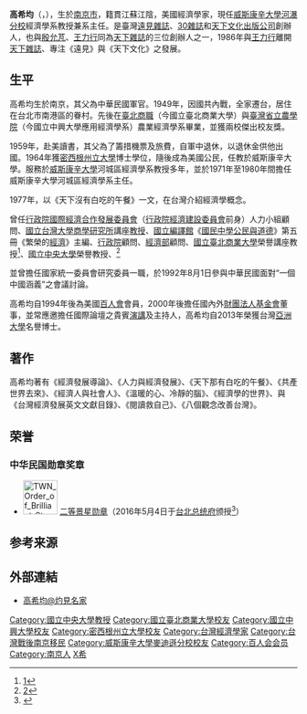 {{trivia|time=2014-08-11T06:34:50+00:00}}

{{Infobox_officeholder
| name = 高希均<br>Charles Kao
| image name =
| width = 
| now = 美國經濟學家、威斯康辛大學教授
| period = 
| sex = 男 
| nationality = {{ROC}} {{USA}}
| Native place = 
| date of birth = {{birth date and age|1936|4|16}}
| date of death =  
| spouse = 
| relatives 
| children  =
| place of birth = {{ROC|南京市}}
| educate = 
*台北商職
*台灣省立農學院(今國立中興大學應用經濟學系)農業經濟學系畢業
*密西根州立大學博士
*台灣亞洲大學名譽博士
| past = 
*遠見雜誌、30雜誌創辦人
*天下文化出版公司董事長暨創辦人
*天下雜誌共同創辦人
*行政院顧問
*行政院國際經濟合作發展委員會人力小組顧問
*經濟部顧問
*財團法人基金會董事
*威斯康星大學河瀑分校經濟學系教授
*威斯康星大學河瀑分校經濟學系系主任
*威斯康星大學河瀑分校優良教師（1974年）
*國立臺灣大學商學研究所講座教授
*國立中央大學榮譽教授
*國立臺北商業大學榮譽講座教授
*國立編譯館《國民中學公民與道德》第五冊《繁榮的經濟》主編
*美國百人會會員
*臺北商職傑出校友獎
*臺灣省立農學院傑出校友獎
| work = 
*《經濟發展導論》
*《人力與經濟發展》
*《天下那有白吃的午餐》
*《共產世界去來》
*《經濟人與社會人》
*《溫暖的心、冷靜的腦》
*《經濟學的世界》
*《台灣經濟發展英文文獻目錄》
*《閱讀救自己》
}}

'''高希均'''（{{lang-en|'''Charles Kao'''}}，{{bd|1936年|4月16日|catIdx=G高}}），生於[[南京市|南京市]]，籍貫江蘇江陰，美國經濟學家，現任[[威斯康辛大學|威斯康辛大學]][[威斯康星大學河瀑分校|河瀑分校]]經濟學系教授兼系主任。是臺灣[[遠見雜誌|遠見雜誌]]、[[30雜誌|30雜誌]]和[[天下文化|天下文化出版公司]]創辦人，也與[[殷允芃|殷允芃]]、[[王力行|王力行]]同為[[天下雜誌|天下雜誌]]的三位創辦人之一，1986年與[[王力行|王力行]]離開[[天下雜誌|天下雜誌]]、專注《遠見》與《天下文化》之發展。

==生平==
高希均生於南京，其父為中華民國軍官。1949年，因國共內戰，全家遷台，居住在台北市南港區的眷村。先後在[[國立臺北商業技術學院|臺北商職]]（今國立臺北商業大學）與[[國立中興大學|臺灣省立農學院]]（今國立中興大學應用經濟學系）農業經濟學系畢業，並獲兩校傑出校友獎。

1959年，赴美讀書，其父為了籌措機票及旅費，自軍中退休，以退休金供他出國。1964年獲[[密西根州立大學|密西根州立大學]]博士學位，隨後成為美國公民，任教於威斯康辛大學。服務於[[威斯康辛大學|威斯康辛大學]]河城區經濟學系教授多年，並於1971年至1980年間擔任威斯康辛大學河城區經濟學系主任。

1977年，以《天下沒有白吃的午餐》一文，在台灣介紹經濟學概念。

曾任[[行政院國際經濟合作發展委員會|行政院國際經濟合作發展委員會]]（[[行政院經濟建設委員會|行政院經濟建設委員會]]前身）人力小組顧問、[[國立台灣大學|國立台灣大學]][[商學|商學]][[研究所|研究所]]講座[[教授|教授]]、[[國立編譯館|國立編譯館]]《[[國民中學|國民中學]][[公民與道德|公民與道德]]》第五冊《繁榮的[[經濟|經濟]]》主編、[[中華民國行政院|行政院]]顧問、[[中華民國經濟部|經濟部]]顧問、[[國立臺北商業大學|國立臺北商業大學]]榮譽講座教授<ref>[http://epaper.ntub.edu.tw/NewsPage.aspx?Unid=1269]</ref>、[[國立中央大學|國立中央大學]]榮譽教授、<ref>[https://bookzone.cwgv.com.tw/authors/575]</ref>

並曾擔任國家統一委員會研究委員一職，於1992年8月1日參與中華民國面對“一個中國涵義”之會議討論。

高希均自1994年後為美國[[百人會|百人會]]會員，2000年後擔任國內外[[財團法人|財團法人]][[基金會|基金會]]董事，並常應邀擔任國際論壇之貴賓[[演講|演講]]及主持人，高希均自2013年榮獲台灣[[亞洲大學_(台灣)|亞洲大學]]名譽博士。

==著作==
高希均著有《經濟發展導論》、《人力與經濟發展》、《天下那有白吃的午餐》、《共產世界去來》、《經濟人與社會人》、《溫暖的心、冷靜的腦》、《經濟學的世界》、與《台灣經濟發展英文文獻目錄》、《閱讀救自己》、《八個觀念改善台灣》。

==荣誉==
===中华民国勋章奖章===
* [[File:TWN_Order_of_Brilliant_Star_2Class_BAR.svg|60px]] [[景星勋章|二等景星勋章]]（2016年5月4日于[[台北市|台北]][[总统府_(台湾)|总统府]]颁授<ref>{{cite web |url=https://www.president.gov.tw/NEWS/20392 |title=總統主持105年五四文藝節文化界人士授勳典禮 |publisher=中华民国总统府 |date=2016-05-04 |accessdate=2021-08-29 |archive-date= |archive-url= |dead-url=no}}</ref>）

==参考来源==
{{reflist}}

==外部連結==
* [https://www.master-insight.com/author/gaoxijun/ 高希均@灼見名家]

{{國家統一委員會成員}}

{{DEFAULTSORT:G}}
[[Category:國立中央大學教授|Category:國立中央大學教授]]
[[Category:國立臺北商業大學校友|Category:國立臺北商業大學校友]]
[[Category:國立中興大學校友|Category:國立中興大學校友]]
[[Category:密西根州立大學校友|Category:密西根州立大學校友]]
[[Category:台灣經濟學家|Category:台灣經濟學家]]
[[Category:台灣戰後南京移民|Category:台灣戰後南京移民]]
[[Category:威斯康辛大學麥迪遜分校校友|Category:威斯康辛大學麥迪遜分校校友]]
[[Category:百人会会员|Category:百人会会员]]
[[Category:南京人|Category:南京人]]
[[Category:高姓|X希]]